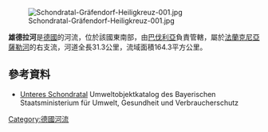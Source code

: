 [[Image:Schondratal-Gräfendorf-Heiligkreuz-001.jpg|right]]

{{Coord|50|7|8.2|N|9|44|21.2|E|display=title}}

'''雄德拉河'''是[[德國|德國]]的河流，位於該國東南部，由[[巴伐利亞|巴伐利亞]]負責管轄，屬於[[法蘭克尼亞薩勒河|法蘭克尼亞薩勒河]]的右支流，河道全長31.3公里，流域面積164.3平方公里。

==參考資料==
* [http://www.uok.bayern.de/static/Schutzgebiet/Schutzgebiet_479.html Unteres Schondratal] Umweltobjektkatalog des Bayerischen Staatsministerium für Umwelt, Gesundheit und Verbraucherschutz

{{Germany-geo-stub}}
[[Category:德國河流|Category:德國河流]]